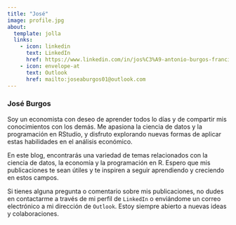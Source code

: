 ```yaml
---
title: "José"
image: profile.jpg
about:
  template: jolla
  links:
    - icon: linkedin
      text: LinkedIn
      href: https://www.linkedin.com/in/jos%C3%A9-antonio-burgos-francisco-979672163/
    - icon: envelope-at
      text: Outlook
      href: mailto:joseaburgos01@outlook.com
---
```


### José Burgos

Soy un economista con deseo de aprender todos lo días y de compartir mis conocimientos con los demás. Me apasiona la ciencia de datos y la programación en RStudio, y disfruto explorando nuevas formas de aplicar estas habilidades en el análisis económico.

En este blog, encontrarás una variedad de temas relacionados con la ciencia de datos, la economía y la programación en R. Espero que mis publicaciones te sean útiles y te inspiren a seguir aprendiendo y creciendo en estos campos.

Si tienes alguna pregunta o comentario sobre mis publicaciones, no dudes en contactarme a través de mi perfil de `LinkedIn` o enviándome un correo electrónico a mi dirección de `Outlook`. Estoy siempre abierto a nuevas ideas y colaboraciones.
